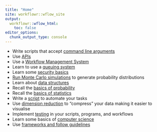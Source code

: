 ```yaml
---
title: "Home"
site: workflowr::wflow_site
output:
  workflowr::wflow_html:
    toc: false
editor_options:
  chunk_output_type: console
---
```


* Write scripts that accept [command line arguments](get_option.html)
* Use [APIs](restful.html)
* Use a [Workflow Management System](pipelining.html)
* Learn to use a [queuing system](queuing.html)
* Learn some [security basics](security.html)
* [Run Monte Carlo simulations](simulation.html) to generate probability distributions
* Learn about [data structures](data_struct.html)
* Recall the [basics of probability](probability.html)
* Recall the [basics of statistics](stats.html)
* Write a [script](scripting.html) to automate your tasks
* Use [dimension reduction](dim_reduct.html) to "compress" your data making it easier to visualise
* Implement [testing](testing.html) in your scripts, programs, and workflows
* Learn some basics of [computer science](compsci.html)
* Use [frameworks and follow guidelines](framework.html)
